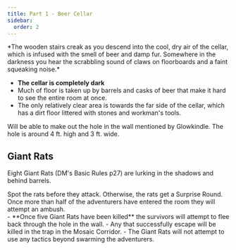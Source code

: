 ```yaml
---
title: Part 1 - Beer Cellar
sidebar:
  order: 2
---
```



<Aside title="Flavour Text">
*The wooden stairs creak as you descend into the cool, dry air of the cellar, which is infused with the smell of beer and damp fur. Somewhere in the darkness you hear the scrabbling sound of claws on floorboards and a faint squeaking noise.*
</Aside>

- **The cellar is completely dark**
- Much of floor is taken up by barrels and casks of beer that make it hard to see the entire room at once. 
- The only relatively clear area is towards the far side of the cellar, which has a dirt floor littered with stones and workman's tools. 

<Aside type="tip" title="Adventurers with Darkvision or lit torches">
Will be able to make out the hole in the wall mentioned by Glowkindle. The hole is around 4 ft. high and 3 ft. wide.
</Aside>

## Giant Rats
Eight Giant Rats (DM's Basic Rules p27) are lurking in the shadows and behind barrels.
<Aside type="danger" title="DC 10 Wisdom (Perception) check">
Spot the rats before they attack. Otherwise, the rats get a Surprise Round. Once more than half of the adventurers have entered the room they will attempt an ambush. 
</Aside>
- **Once five Giant Rats have been killed** the survivors will attempt to flee back through the hole in the wall.
- Any that successfully escape will be killed in the trap in the Mosaic Corridor.
- The Giant Rats will not attempt to use any tactics beyond swarming the adventurers.